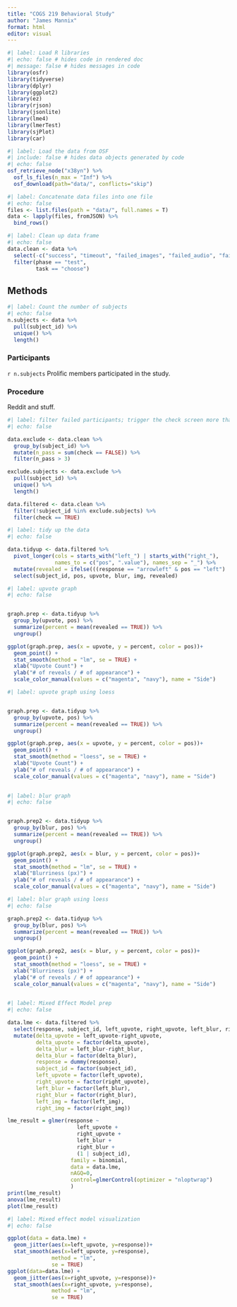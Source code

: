 ```yaml
---
title: "COGS 219 Behavioral Study"
author: "James Mannix"
format: html
editor: visual
---
```


```r
#| label: Load R libraries
#| echo: false # hides code in rendered doc
#| message: false # hides messages in code
library(osfr)
library(tidyverse)
library(dplyr)
library(ggplot2)
library(ez)
library(rjson)
library(jsonlite)
library(lme4)
library(lmerTest)
library(sjPlot)
library(car)
```

```r
#| label: Load the data from OSF
#| include: false # hides data objects generated by code
#| echo: false
osf_retrieve_node("x38yn") %>%
  osf_ls_files(n_max = "Inf") %>%
  osf_download(path="data/", conflicts="skip")
```

```r
#| label: Concatenate data files into one file
#| echo: false
files <- list.files(path = "data/", full.names = T)
data <- lapply(files, fromJSON) %>% 
  bind_rows()
```

```r
#| label: Clean up data frame
#| echo: false
data.clean <- data %>% 
  select(-c("success", "timeout", "failed_images", "failed_audio", "failed_video", "trial_type", "trial_index", "time_elapsed", "internal_node_id", "study_id", "session_id", "stimulus")) %>% 
  filter(phase == "test", 
         task == "choose")
```

## Methods

```r
#| label: Count the number of subjects
#| echo: false
n.subjects <- data %>%
  pull(subject_id) %>%
  unique() %>%
  length()
```

### Participants

`r n.subjects` Prolific members participated in the study.

### Procedure

Reddit and stuff.

```r
#| label: filter failed participants; trigger the check screen more than 3 times
#| echo: false

data.exclude <- data.clean %>%
  group_by(subject_id) %>%
  mutate(n_pass = sum(check == FALSE)) %>%
  filter(n_pass > 3)

exclude.subjects <- data.exclude %>%
  pull(subject_id) %>%
  unique() %>%
  length()

data.filtered <- data.clean %>%
  filter(!subject_id %in% exclude.subjects) %>%
  filter(check == TRUE)
```

```r
#| label: tidy up the data
#| echo: false

data.tidyup <- data.filtered %>% 
  pivot_longer(cols = starts_with("left_") | starts_with("right_"), 
               names_to = c("pos", ".value"), names_sep = "_") %>%
  mutate(revealed = ifelse(((response == "arrowleft" & pos == "left") | (response == "arrowright" & pos == "right")), TRUE, FALSE)) %>%
  select(subject_id, pos, upvote, blur, img, revealed) 
```

```r
#| label: upvote graph
#| echo: false


graph.prep <- data.tidyup %>%
  group_by(upvote, pos) %>%
  summarize(percent = mean(revealed == TRUE)) %>%
  ungroup()

ggplot(graph.prep, aes(x = upvote, y = percent, color = pos))+
  geom_point() +
  stat_smooth(method = "lm", se = TRUE) +
  xlab("Upvote Count") +
  ylab("# of reveals / # of appearance") +
  scale_color_manual(values = c("magenta", "navy"), name = "Side")

```
```r
#| label: upvote graph using loess


graph.prep <- data.tidyup %>%
  group_by(upvote, pos) %>%
  summarize(percent = mean(revealed == TRUE)) %>%
  ungroup()

ggplot(graph.prep, aes(x = upvote, y = percent, color = pos))+
  geom_point() +
  stat_smooth(method = "loess", se = TRUE) +
  xlab("Upvote Count") +
  ylab("# of reveals / # of appearance") +
  scale_color_manual(values = c("magenta", "navy"), name = "Side")
 
```

```r
#| label: blur graph
#| echo: false


graph.prep2 <- data.tidyup %>%
  group_by(blur, pos) %>%
  summarize(percent = mean(revealed == TRUE)) %>%
  ungroup()

ggplot(graph.prep2, aes(x = blur, y = percent, color = pos))+
  geom_point() +
  stat_smooth(method = "lm", se = TRUE) +
  xlab("Blurriness (px)") +
  ylab("# of reveals / # of appearance") +
  scale_color_manual(values = c("magenta", "navy"), name = "Side")

```

```r
#| label: blur graph using loess
#| echo: false

graph.prep2 <- data.tidyup %>%
  group_by(blur, pos) %>%
  summarize(percent = mean(revealed == TRUE)) %>%
  ungroup()

ggplot(graph.prep2, aes(x = blur, y = percent, color = pos))+
  geom_point() +
  stat_smooth(method = "loess", se = TRUE) +
  xlab("Blurriness (px)") +
  ylab("# of reveals / # of appearance") +
  scale_color_manual(values = c("magenta", "navy"), name = "Side")
  
 ```

```r
#| label: Mixed Effect Model prep
#| echo: false

data.lme <- data.filtered %>%
  select(response, subject_id, left_upvote, right_upvote, left_blur, right_blur, left_img, right_img) %>%
  mutate(delta_upvote = left_upvote-right_upvote,
         delta_upvote = factor(delta_upvote),
         delta_blur = left_blur-right_blur,
         delta_blur = factor(delta_blur),
         response = dummy(response),
         subject_id = factor(subject_id),
         left_upvote = factor(left_upvote),
         right_upvote = factor(right_upvote),
         left_blur = factor(left_blur),
         right_blur = factor(right_blur),
         left_img = factor(left_img),
         right_img = factor(right_img))

lme_result = glmer(response ~
                      left_upvote +
                      right_upvote +
                      left_blur +
                      right_blur +
                      (1 | subject_id),
                    family = binomial,
                    data = data.lme,
                    nAGQ=0,
                    control=glmerControl(optimizer = "nloptwrap")
                    )
print(lme_result)
anova(lme_result)
plot(lme_result)
```

```r
#| label: Mixed effect model visualization
#| echo: false

ggplot(data = data.lme) +
  geom_jitter(aes(x=left_upvote, y=response))+
  stat_smooth(aes(x=left_upvote, y=response), 
              method = "lm",
              se = TRUE)
ggplot(data=data.lme) +
  geom_jitter(aes(x=right_upvote, y=response))+
  stat_smooth(aes(x=right_upvote, y=response), 
              method = "lm",
              se = TRUE)
```
